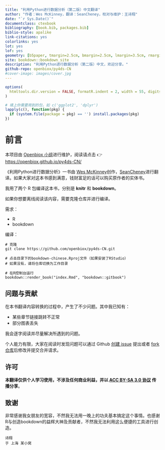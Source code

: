 ```yaml
--- 
title: "利用Python进行数据分析（第二版）中文翻译"
author: "作者：Wes McKinney，翻译：SeanCheney，校对与维护：王诗翔"
date: "`r Sys.Date()`"
documentclass: ctexbook
bibliography: [book.bib, packages.bib]
biblio-style: apalike
link-citations: yes
colorlinks: yes
lot: yes
lof: yes
geometry: [b5paper, tmargin=2.5cm, bmargin=2.5cm, lmargin=3.5cm, rmargin=2.5cm]
site: bookdown::bookdown_site
description: "利用Python进行数据分析（第二版）中文，欢迎分享。"
github-repo: openbiox/py4ds-CN
#cover-image: images/cover.jpg
---
```


```r
options(
  htmltools.dir.version = FALSE, formatR.indent = 2, width = 55, digits = 4
)

# 填上你需要用到的包，如 c('ggplot2', 'dplyr')
lapply(c(), function(pkg) {
  if (system.file(package = pkg) == '') install.packages(pkg)
})
```

# 前言 {-}

本项目由 [Openbiox 小组](https://github.com/openbiox)进行维护，阅读请点击 👉 <https://openbiox.github.io/py4ds-CN/>

《利用Python进行数据分析》一书由 [Wes McKinney](https://github.com/wesm)创作，[SeanCheney](https://www.jianshu.com/u/130f76596b02)进行翻译。如果大家对这本书感到满意，钱财富足的话可以购买原作者的实体书。

我用了两个 R 包编译这本书，分别是 **knitr** 和 **bookdown**。

如果你想要离线阅读该内容，需要克隆仓库并进行编译。

需求：

* R
* bookdown

编译：

```
# 克隆
git clone https://github.com/openbiox/py4ds-CN.git

# 点击目录下的bookdown-chinese.Rproj文件（如果安装了RStudio）
# 如果没有，请将仓库切换为工作目录

# 在R控制台运行
bookdown::render_book("index.Rmd", "bookdown::gitbook")
```

## 问题与贡献

在本书翻译内容转换的过程中，产生了不少问题。其中我已知有：

* 某些章节链接跳转不正常
* 部分图表丢失

我会逐字阅读并尽量解决所遇到的问题。

个人能力有限，大家在阅读时发现问题可以通过 Github [创建 issue](https://github.com/openbiox/py4ds-CN/issues/new) 提出或者 [fork 仓库](https://github.com/ShixiangWang/openbiox/)后修改并提交合并请求。

## 许可

**本翻译仅供个人学习使用，不涉及任何商业利益，并以 [ACC BY-SA 3.0 协议](https://creativecommons.org/licenses/by-sa/3.0/deed.zh) 传播分享**。

## 致谢

非常感谢我女朋友的宽容，不然我无法用一晚上的功夫基本搞定这个事情。也感谢R与创造bookdown的益辉大神及贡献者，不然我无法利用这么便捷的工具进行创造。

```block2
诗翔  
于 上海 某小窝
```

